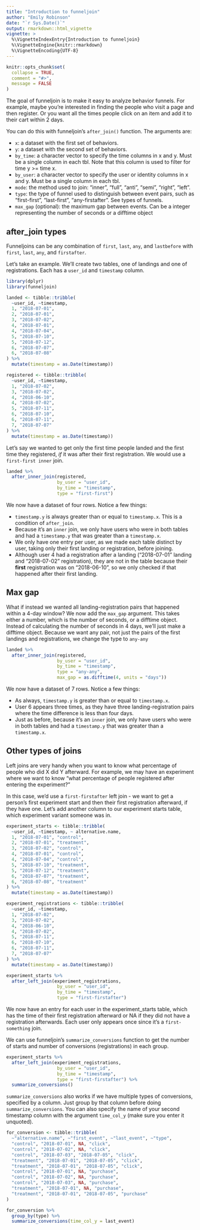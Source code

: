 ```yaml
---
title: "Introduction to funneljoin"
author: "Emily Robinson"
date: "`r Sys.Date()`"
output: rmarkdown::html_vignette
vignette: >
  %\VignetteIndexEntry{Introduction to funneljoin}
  %\VignetteEngine{knitr::rmarkdown}
  %\VignetteEncoding{UTF-8}
---
```


```r
knitr::opts_chunk$set(
  collapse = TRUE,
  comment = "#>", 
  message = FALSE
)
```

The goal of funneljoin is to make it easy to analyze behavior funnels. For example, maybe you're interested in finding the people who visit a page and then register. Or you want all the times people click on an item and add it to their cart within 2 days. 

You can do this with funneljoin's `after_join()` function. The arguments are: 

  - `x`: a dataset with the first set of behaviors.
  - `y`: a dataset with the second set of behaviors.
  - `by_time`: a character vector to specify the time columns in x and y. Must be a single column in each tbl. Note that this column is used to filter for time y >= time x.
  - `by_user`: a character vector to specify the user or identity columns in x and y. Must be a single column in each tbl.
  - `mode`: the method used to join: "inner", "full", "anti", "semi", "right", "left".
  - `type`: the type of funnel used to distinguish between event pairs, such as "first-first", "last-first", "any-firstafter". See types of funnels.
  - `max_gap` (optional): the maximum gap between events. Can be a integer representing the number of seconds or a difftime object
  
## after_join types

Funneljoins can be any combination of `first`, `last`, `any`, and `lastbefore` with `first`, `last`,  `any`, and `firstafter`.

Let's take an example. We'll create two tables, one of landings and one of registrations. Each has a `user_id` and `timestamp` column. 

```r
library(dplyr)
library(funneljoin)
```

```r
landed <- tibble::tribble(
  ~user_id, ~timestamp,
  1, "2018-07-01",
  2, "2018-07-01",
  3, "2018-07-02",
  4, "2018-07-01",
  4, "2018-07-04",
  5, "2018-07-10",
  5, "2018-07-12",
  6, "2018-07-07",
  6, "2018-07-08"
) %>%
  mutate(timestamp = as.Date(timestamp))

registered <- tibble::tribble(
  ~user_id, ~timestamp,
  1, "2018-07-02",
  3, "2018-07-02",
  4, "2018-06-10",
  4, "2018-07-02",
  5, "2018-07-11",
  6, "2018-07-10",
  6, "2018-07-11",
  7, "2018-07-07"
) %>%
  mutate(timestamp = as.Date(timestamp))
```

Let's say we wanted to get only the first time people landed and the first time they registered, *if* it was after their first registration. We would use a `first-first inner` join. 

```r
landed %>%
  after_inner_join(registered, 
                   by_user = "user_id",
                   by_time = "timestamp",
                   type = "first-first")
```

We now have a dataset of four rows. Notice a few things: 

  - `timestamp.y` is always greater than or equal to `timestamp.x`. This is a condition of `after_join`.
  - Because it's an `inner` join, we only have users who were in both tables and had a `timestamp.y` that was greater than a `timestamp.x`. 
  - We only have one entry per user, as we made each table distinct by user, taking only their first landing or registration, before joining.
  - Although user 4 had a registration after a landing ("2018-07-01" landing and "2018-07-02" registration), they are not in the table because their **first** registration was on "2018-06-10", so we only checked if that happened after their first landing. 

## Max gap 

What if instead we wanted all landing-registration pairs that happened within a 4-day window? We now add the `max_gap` argument. This takes either a number, which is the number of seconds, or a difftime object. Instead of calculating the number of seconds in 4 days, we'll just make a difftime object. Because we want any pair, not just the pairs of the first landings and registrations, we change the type to `any-any`

```r
landed %>%
  after_inner_join(registered, 
                   by_user = "user_id",
                   by_time = "timestamp",
                   type = "any-any", 
                   max_gap = as.difftime(4, units = "days"))
```

We now have a dataset of 7 rows. Notice a few things: 

  - As always, `timestamp.y` is greater than or equal to `timestamp.x`. 
  - User 6 appears three times, as they have three landing-registration pairs where the time difference is less than four days.
  - Just as before, because it's an `inner` join, we only have users who were in both tables and had a `timestamp.y` that was greater than a `timestamp.x`. 

## Other types of joins

Left joins are very handy when you want to know what percentage of people who did X did Y afterward. For example, we may have an experiment where we want to know "what percentage of people registered after entering the experiment?"

In this case, we'd use a `first-firstafter` left join - we want to get a person's first experiment start and then their first registration afterward, if they have one. Let's add another column to our experiment starts table, which experiment variant someone was in. 

```r
experiment_starts <- tibble::tribble(
  ~user_id, ~timestamp, ~ alternative.name,
  1, "2018-07-01", "control",
  2, "2018-07-01", "treatment",
  3, "2018-07-02", "control",
  4, "2018-07-01", "control",
  4, "2018-07-04", "control",
  5, "2018-07-10", "treatment",
  5, "2018-07-12", "treatment",
  6, "2018-07-07", "treatment",
  6, "2018-07-08", "treatment"
) %>%
  mutate(timestamp = as.Date(timestamp))

experiment_registrations <- tibble::tribble(
  ~user_id, ~timestamp, 
  1, "2018-07-02", 
  3, "2018-07-02", 
  4, "2018-06-10", 
  4, "2018-07-02", 
  5, "2018-07-11", 
  6, "2018-07-10", 
  6, "2018-07-11", 
  7, "2018-07-07"
) %>%
  mutate(timestamp = as.Date(timestamp))
```

```r
experiment_starts %>%
  after_left_join(experiment_registrations, 
                   by_user = "user_id",
                   by_time = "timestamp",
                   type = "first-firstafter")
```

We now have an entry for each user in the experiment_starts table, which has the time of their first registration afterward or NA if they did not have a registration afterwards. Each user only appears once since it's a `first-something` join.   

We can use funneljoin's `summarize_conversions` function to get the number of starts and number of conversions (registrations) in each group. 

```r
experiment_starts %>%
  after_left_join(experiment_registrations, 
                   by_user = "user_id",
                   by_time = "timestamp",
                   type = "first-firstafter") %>% 
  summarize_conversions()
```

`summarize_conversions` also works if we have multiple types of conversions, specified by a column. Just group by that column before doing `summarize_conversions`. You can also specify the name of your second timestamp column with the argument `time_col_y` (make sure you enter it unquoted). 

```r
for_conversion <- tibble::tribble(
  ~"alternative.name", ~"first_event", ~"last_event", ~"type", 
  "control", "2018-07-01", NA, "click",
  "control", "2018-07-02", NA, "click",
  "control", "2018-07-03", "2018-07-05", "click",
  "treatment", "2018-07-01", "2018-07-05", "click",
  "treatment", "2018-07-01", "2018-07-05", "click",
  "control", "2018-07-01", NA, "purchase",
  "control", "2018-07-02", NA, "purchase",
  "control", "2018-07-03", NA, "purchase",
  "treatment", "2018-07-01", NA, "purchase",
  "treatment", "2018-07-01", "2018-07-05", "purchase"
)

for_conversion %>%
  group_by(type) %>%
  summarize_conversions(time_col_y = last_event)
```
